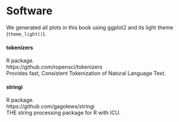 # Software {#appendixsoftware}

We generated all plots in this book using ggplot2 and its light theme (`theme_light()`).

#### tokenizers {-}
R package.  
https://github.com/ropensci/tokenizers  
Provides fast, Consistent Tokenization of Natural Language Text.


#### stringi {-}
R package.  
https://github.com/gagolews/stringi  
THE string processing package for R with ICU.